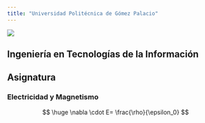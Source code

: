 ```yaml
---
title: "Universidad Politécnica de Gómez Palacio"
---
```


![](images/logo.jpg)

## __Ingeniería en Tecnologías de la Información__

## Asignatura

### __Electricidad y Magnetismo__

$$
\huge \nabla \cdot E= \frac{\rho}{\epsilon_0}
$$
